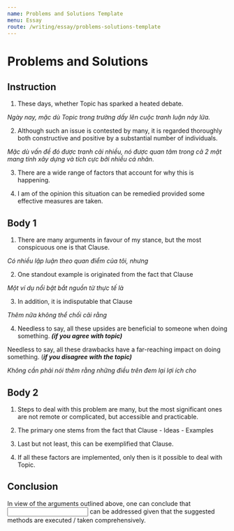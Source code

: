 ```yaml
---
name: Problems and Solutions Template
menu: Essay
route: /writing/essay/problems-solutions-template
---
```


# Problems and Solutions

## Instruction
1. These days, whether <span class="input large-input" role="textbox" contenteditable>Topic</span> has sparked a heated debate.

_Ngày nay, mặc dù Topic trong trường dấy lên cuộc tranh luận nảy lửa._

2. Although such an issue is contested by many, it is regarded thoroughly both constructive and positive by a substantial number of individuals. 

_Mặc dù vấn đề đó được tranh cãi nhiều, nó được quan tâm trong cả 2 mặt mang tính xây dựng và tích cực bởi nhiều cá nhân_.

3. There are a wide range of factors that account for why this is happening.

4. I am of the opinion this situation can be remedied provided some effective measures are taken.

## Body 1
1. There are many arguments in favour of my stance, but the most conspicuous one is that <span type="text" class="input large-input" role="textbox" contenteditable>Clause</span>.

_Có nhiều lập luận theo quan điểm của tôi, nhưng_ 

2. One standout example is originated from the fact that <span type="text" class="input large-input" role="textbox" contenteditable>Clause</span>

_Một ví dụ nổi bật bắt nguồn từ thực tế là_ 

3. In addition, it is indisputable that <span type="text" class="input large-input" role="textbox" contenteditable>Clause</span>

_Thêm nữa không thể chối cãi rằng_

4. Needless to say, all these upsides are beneficial to <span role="textbox" contenteditable type="text" class="input large-input">someone</span> when <span type="text" class="input large-input" role="textbox" contenteditable>doing something</span>. _**(if you agree with topic)**_

  Needless to say, all these drawbacks have a far-reaching impact on <span type="text" class="input large-input" role="textbox" contenteditable>doing something</span>. (**_if you disagree with the topic)_**

_Không cần phải nói thêm rằng những điều trên đem lại lợi ích cho_ 


## Body 2
1. Steps to deal with this problem are many, but the most significant ones are not remote or complicated, but accessible and practicable.

2. The primary one stems from the fact that <span type="text" class="input large-input" role="textbox" contenteditable>Clause - Ideas - Examples</span>

3. Last but not least, this can be exemplified that <span type="text" class="input large-input" role="textbox" contenteditable>Clause</span>. 

4. If all these factors are implemented, only then is it possible to deal with <span type="text" class="input large-input" role="textbox" contenteditable>Topic</span>. 

## Conclusion
In view of the arguments outlined above, one can conclude that <input type="text" class="input large-input" role="textbox"/> can be addressed given that the suggested methods are executed / taken comprehensively.
